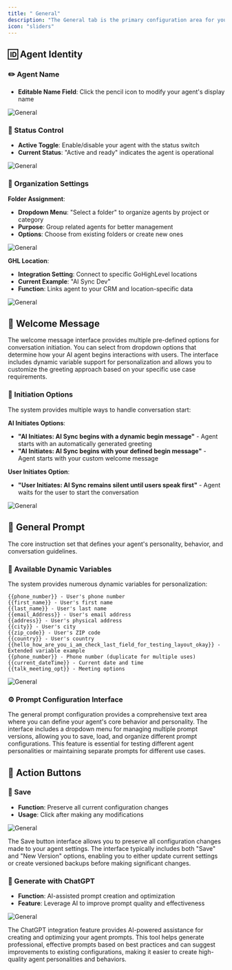 ```yaml
---
title: " General"
description: "The General tab is the primary configuration area for your AI agent's basic settings, identity, and core behavior. This is where you define the fundamental characteristics and personality of your agenty"
icon: "sliders"
---
```


## 🆔 Agent Identity

### ✏️ Agent Name
- **Editable Name Field**: Click the pencil icon to modify your agent's display name

![General](/images/ai/AI-agent/edit/general/Edit-name.png)

### 🔄 Status Control
- **Active Toggle**: Enable/disable your agent with the status switch
- **Current Status**: "Active and ready" indicates the agent is operational


![General](/images/ai/AI-agent/edit/general/status.png)
### 📁 Organization Settings

**Folder Assignment**:
- **Dropdown Menu**: "Select a folder" to organize agents by project or category
- **Purpose**: Group related agents for better management
- **Options**: Choose from existing folders or create new ones

![General](/images/ai/AI-agent/edit/general/folder.png)

**GHL Location**:
- **Integration Setting**: Connect to specific GoHighLevel locations
- **Current Example**: "AI Sync Dev" 
- **Function**: Links agent to your CRM and location-specific data

![General](/images/ai/AI-agent/edit/general/location.png)

## 👋 Welcome Message
The welcome message interface provides multiple pre-defined options for conversation initiation. You can select from dropdown options that determine how your AI agent begins interactions with users. The interface includes dynamic variable support for personalization and allows you to customize the greeting approach based on your specific use case requirements.

### 🎯 Initiation Options

The system provides multiple ways to handle conversation start:

**AI Initiates Options**:
- **"AI Initiates: AI Sync begins with a dynamic begin message"** - Agent starts with an automatically generated greeting
- **"AI Initiates: AI Sync begins with your defined begin message"** - Agent starts with your custom welcome message

**User Initiates Option**:
- **"User Initiates: AI Sync remains silent until users speak first"** - Agent waits for the user to start the conversation

![General](/images/ai//AI-agent/edit/general/welcome-message.png)

## 💬 General Prompt

The core instruction set that defines your agent's personality, behavior, and conversation guidelines.

### 🔧 Available Dynamic Variables

The system provides numerous dynamic variables for personalization:

```
{{phone_number}} - User's phone number
{{first_name}} - User's first name  
{{last_name}} - User's last name
{{email_Address}} - User's email address
{{address}} - User's physical address
{{city}} - User's city
{{zip_code}} - User's ZIP code
{{country}} - User's country
{{hello_how_are_you_i_am_check_last_field_for_testing_layout_okay}} - Extended variable example
{{phone_number}} - Phone number (duplicate for multiple uses)
{{current_dateTime}} - Current date and time
{{talk_meeting_opt}} - Meeting options
```

![General](/images/ai//AI-agent/edit/general/prompt.png)

### ⚙️ Prompt Configuration Interface

The general prompt configuration provides a comprehensive text area where you can define your agent's core behavior and personality. The interface includes a dropdown menu for managing multiple prompt versions, allowing you to save, load, and organize different prompt configurations. This feature is essential for testing different agent personalities or maintaining separate prompts for different use cases.
## 🔘 Action Buttons

### 💾 Save
- **Function**: Preserve all current configuration changes
- **Usage**: Click after making any modifications

![General](/images/ai/AI-agent/edit/general/save.png)

The Save button interface allows you to preserve all configuration changes made to your agent settings. The interface typically includes both "Save" and "New Version" options, enabling you to either update current settings or create versioned backups before making significant changes.
### 🤖 Generate with ChatGPT
- **Function**: AI-assisted prompt creation and optimization
- **Feature**: Leverage AI to improve prompt quality and effectiveness

![General](/images/ai/AI-agent/edit/general/Chat-gpt.png)

The ChatGPT integration feature provides AI-powered assistance for creating and optimizing your agent prompts. This tool helps generate professional, effective prompts based on best practices and can suggest improvements to existing configurations, making it easier to create high-quality agent personalities and behaviors.

